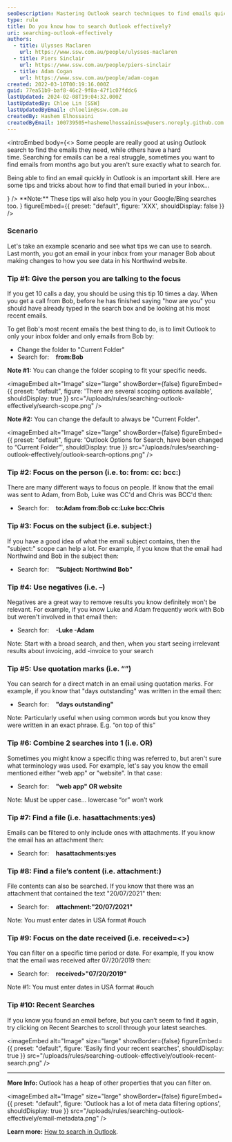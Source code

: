 ```yaml
---
seoDescription: Mastering Outlook search techniques to find emails quickly and efficiently, just like a pro!
type: rule
title: Do you know how to search Outlook effectively?
uri: searching-outlook-effectively
authors:
  - title: Ulysses Maclaren
    url: https://www.ssw.com.au/people/ulysses-maclaren
  - title: Piers Sinclair
    url: https://www.ssw.com.au/people/piers-sinclair
  - title: Adam Cogan
    url: https://www.ssw.com.au/people/adam-cogan
created: 2022-03-10T00:19:16.000Z
guid: 77ea51b9-baf8-46c2-9f8a-47f1c07fddc6
lastUpdated: 2024-02-08T19:04:32.000Z
lastUpdatedBy: Chloe Lin [SSW]
lastUpdatedByEmail: chloelin@ssw.com.au
createdBy: Hashem Elhossaini
createdByEmail: 100739505+hashemelhossainissw@users.noreply.github.com
---
```


<introEmbed
  body={<>
Some people are really good at using Outlook search to find the emails they need, while others have a hard time. Searching for emails can be a real struggle, sometimes you want to find emails from months ago but you aren't sure exactly what to search for.

Being able to find an email quickly in Outlook is an important skill. Here are some tips and tricks about how to find that email buried in your inbox...

<introYoutube url="https://www.youtube.com/embed/g8gVTw3rHqE" description="Video: Searching Outlook Effectively with [Ulysses Maclaren](https://ssw.com.au/people/ulysses-maclaren/) (9 min)" />
  </>}
/>
<asideEmbed
  variant="greybox"
  body={<>
    **Note:** These tips will also help you in your Google/Bing searches too.
  </>}
  figureEmbed={{
    preset: "default",
    figure: 'XXX',
    shouldDisplay: false
  }}
/>

### Scenario

Let's take an example scenario and see what tips we can use to search. Last month, you got an email in your inbox from your manager Bob about making changes to how you see data in his Northwind website.

### Tip #1: Give the person you are talking to the focus

If you get 10 calls a day, you should be using this tip 10 times a day. When you get a call from Bob, before he has finished saying "how are you" you should have already typed in the search box and be looking at his most recent emails.

To get Bob's most recent emails the best thing to do, is to limit Outlook to only your inbox folder and only emails from Bob by:

- Change the folder to "Current Folder"
- Search for: &nbsp;&nbsp; **from:Bob**

**Note #1:** You can change the folder scoping to fit your specific needs.

<imageEmbed
  alt="Image"
  size="large"
  showBorder={false}
  figureEmbed={{
    preset: "default",
    figure: 'There are several scoping options available',
    shouldDisplay: true
  }}
  src="/uploads/rules/searching-outlook-effectively/search-scope.png"
/>

**Note #2:** You can change the default to always be "Current Folder".


<imageEmbed
  alt="Image"
  size="large"
  showBorder={false}
  figureEmbed={{
    preset: "default",
    figure: 'Outlook Options for Search, have been changed to “Current Folder”',
    shouldDisplay: true
  }}
  src="/uploads/rules/searching-outlook-effectively/outlook-search-options.png"
/>

### Tip #2: Focus on the person (i.e. to: from: cc: bcc:)

There are many different ways to focus on people. If know that the email was sent to Adam, from Bob, Luke was CC'd and Chris was BCC'd then:

- Search for: &nbsp;&nbsp; **to:Adam from:Bob cc:Luke bcc:Chris**

### Tip #3: Focus on the subject (i.e. subject:)

If you have a good idea of what the email subject contains, then the "subject:" scope can help a lot. For example, if you know that the email had Northwind and Bob in the subject then:

- Search for: &nbsp;&nbsp; **"Subject: Northwind Bob"**

### Tip #4: Use negatives (i.e. –)

Negatives are a great way to remove results you know definitely won't be relevant. For example, if you know Luke and Adam frequently work with Bob but weren't involved in that email then:

- Search for: &nbsp;&nbsp; **\-Luke -Adam**

Note: Start with a broad search, and then, when you start seeing irrelevant results about invoicing, add -invoice to your search

### Tip #5: Use quotation marks (i.e. “”)

You can search for a direct match in an email using quotation marks. For example, if you know that "days outstanding" was written in the email then:

- Search for: &nbsp;&nbsp; **"days outstanding"**

Note: Particularly useful when using common words but you know they were written in an exact phrase. E.g. “on top of this”

### Tip #6: Combine 2 searches into 1 (i.e. OR)

Sometimes you might know a specific thing was referred to, but aren't sure what terminology was used. For example, let's say you know the email mentioned either "web app" or "website". In that case:

- Search for: &nbsp;&nbsp; **"web app" OR website**

Note: Must be upper case... lowercase “or” won’t work

### Tip #7: Find a file (i.e. hasattachments:yes)

Emails can be filtered to only include ones with attachments. If you know the email has an attachment then:

- Search for: &nbsp;&nbsp; **hasattachments:yes**

### Tip #8: Find a file’s content (i.e. attachment:)

File contents can also be searched. If you know that there was an attachment that contained the text "20/07/2021" then:

- Search for: &nbsp;&nbsp; **attachment:"20/07/2021"**

Note: You must enter dates in USA format #ouch

### Tip #9: Focus on the date received (i.e. received=<>)

You can filter on a specific time period or date. For example, If you know that the email was received after 07/20/2019 then:

- Search for: &nbsp;&nbsp; **received>"07/20/2019"**

Note #1: You must enter dates in USA format #ouch

### Tip #10: Recent Searches

If you know you found an email before, but you can’t seem to find it again, try clicking on Recent Searches to scroll through your latest searches.


<imageEmbed
  alt="Image"
  size="large"
  showBorder={false}
  figureEmbed={{
    preset: "default",
    figure: 'Easily find your recent searches',
    shouldDisplay: true
  }}
  src="/uploads/rules/searching-outlook-effectively/outlook-recent-search.png"
/>

---

**More Info:**
Outlook has a heap of other properties that you can filter on.


<imageEmbed
  alt="Image"
  size="large"
  showBorder={false}
  figureEmbed={{
    preset: "default",
    figure: 'Outlook has a lot of meta data filtering options',
    shouldDisplay: true
  }}
  src="/uploads/rules/searching-outlook-effectively/email-metadata.png"
/>

**Learn more:** [How to search in Outlook](https://support.microsoft.com/en-us/office/how-to-search-in-outlook-d824d1e9-a255-4c8a-8553-276fb895a8da).
